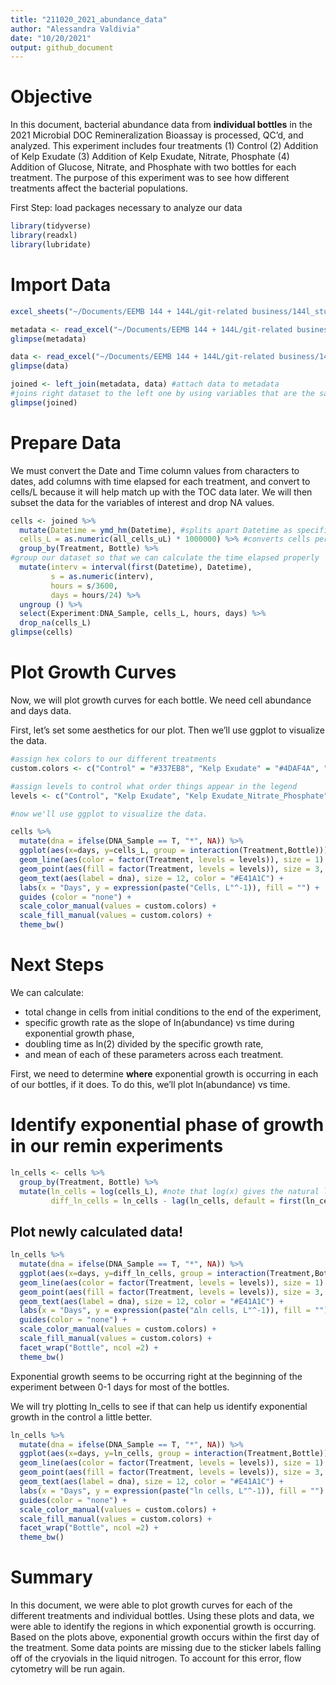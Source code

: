 ```yaml
---
title: "211020_2021_abundance_data"
author: "Alessandra Valdivia"
date: "10/20/2021"
output: github_document
---
```

# Objective

In this document, bacterial abundance data from **individual bottles** in the 2021 Microbial DOC Remineralization Bioassay is processed, QC'd, and analyzed. This experiment includes four treatments (1) Control (2) Addition of Kelp Exudate (3) Addition of Kelp Exudate, Nitrate, Phosphate (4) Addition of Glucose, Nitrate, and Phosphate with two bottles for each treatment. The purpose of this experiment was to see how different treatments affect the bacterial populations.

First Step: load packages necessary to analyze our data
```r
library(tidyverse)
library(readxl)
library(lubridate)
```

# Import Data

```r
excel_sheets("~/Documents/EEMB 144 + 144L/git-related business/144l_students_2021/Input_Data/144L_2021_BactAbund.xlsx")

metadata <- read_excel("~/Documents/EEMB 144 + 144L/git-related business/144l_students_2021/Input_Data/144L_2021_BactAbund.xlsx", sheet = "Metadata")
glimpse(metadata)

data <- read_excel("~/Documents/EEMB 144 + 144L/git-related business/144l_students_2021/Input_Data/144L_2021_BactAbund.xlsx", sheet = "Data")
glimpse(data)

joined <- left_join(metadata, data) #attach data to metadata
#joins right dataset to the left one by using variables that are the same across dataframes
glimpse(joined)
```

# Prepare Data

We must convert the Date and Time column values from characters to dates, add columns with time elapsed for each treatment, and convert to cells/L because it will help match up with the TOC data later. We will then subset the data for the variables of interest and drop NA values.

```r
cells <- joined %>%
  mutate(Datetime = ymd_hm(Datetime), #splits apart Datetime as specified
  cells_L = as.numeric(all_cells_uL) * 1000000) %>% #converts cells per microliter into cells per liter
  group_by(Treatment, Bottle) %>%
#group our dataset so that we can calculate the time elapsed properly
  mutate(interv = interval(first(Datetime), Datetime),
         s = as.numeric(interv),
         hours = s/3600,
         days = hours/24) %>%
  ungroup () %>%
  select(Experiment:DNA_Sample, cells_L, hours, days) %>%
  drop_na(cells_L)
glimpse(cells)
```
# Plot Growth Curves

Now, we will plot growth curves for each bottle. We need cell abundance and days data.

First, let's set some aesthetics for our plot. Then we'll use ggplot to visualize the data. 

```r
#assign hex colors to our different treatments
custom.colors <- c("Control" = "#337EB8", "Kelp Exudate" = "#4DAF4A", "Kelp Exudate_Nitrate_Phosphate" = "#E41A1C", "Glucose_Nitrate_Phosphate" = "#FF7F00")

#assign levels to control what order things appear in the legend
levels <- c("Control", "Kelp Exudate", "Kelp Exudate_Nitrate_Phosphate", "Glucose_Nitrate_Phosphate")

#now we'll use ggplot to visualize the data.

cells %>%
  mutate(dna = ifelse(DNA_Sample == T, "*", NA)) %>%
  ggplot(aes(x=days, y=cells_L, group = interaction(Treatment,Bottle))) +
  geom_line(aes(color = factor(Treatment, levels = levels)), size = 1) +
  geom_point(aes(fill = factor(Treatment, levels = levels)), size = 3, color = "black", shape = 21) +
  geom_text(aes(label = dna), size = 12, color = "#E41A1C") +
  labs(x = "Days", y = expression(paste("Cells, L"^-1)), fill = "") +
  guides (color = "none") + 
  scale_color_manual(values = custom.colors) + 
  scale_fill_manual(values = custom.colors) + 
  theme_bw()
```
 
# Next Steps

We can calculate: 

- total change in cells from initial conditions to the end of the experiment,
- specific growth rate as the slope of ln(abundance) vs time during exponential growth phase,
- doubling time as ln(2) divided by the specific growth rate, 
- and mean of each of these parameters across each treatment. 

First, we need to determine **where** exponential growth is occurring in each of our bottles, if it does. To do this, we'll plot ln(abundance) vs time. 

# Identify exponential phase of growth in our remin experiments

```r
ln_cells <- cells %>%
  group_by(Treatment, Bottle) %>%
  mutate(ln_cells = log(cells_L), #note that log(x) gives the natural log of x
         diff_ln_cells = ln_cells - lag(ln_cells, default = first(ln_cells)))
```

## Plot newly calculated data!

```r
ln_cells %>%
  mutate(dna = ifelse(DNA_Sample == T, "*", NA)) %>%
  ggplot(aes(x=days, y=diff_ln_cells, group = interaction(Treatment,Bottle))) + 
  geom_line(aes(color = factor(Treatment, levels = levels)), size = 1) +
  geom_point(aes(fill = factor(Treatment, levels = levels)), size = 3, color = "black", shape = 21) +
  geom_text(aes(label = dna), size = 12, color = "#E41A1C") +
  labs(x = "Days", y = expression(paste("∆ln cells, L"^-1)), fill = "") +
  guides(color = "none") +
  scale_color_manual(values = custom.colors) + 
  scale_fill_manual(values = custom.colors) +
  facet_wrap("Bottle", ncol =2) +
  theme_bw() 
```

Exponential growth seems to be occurring right at the beginning of the experiment between 0-1 days for most of the bottles. 

We will try plotting ln_cells to see if that can help us identify exponential growth in the control a little better. 

```r
ln_cells %>%
  mutate(dna = ifelse(DNA_Sample == T, "*", NA)) %>%
  ggplot(aes(x=days, y=ln_cells, group = interaction(Treatment,Bottle))) + 
  geom_line(aes(color = factor(Treatment, levels = levels)), size = 1) +
  geom_point(aes(fill = factor(Treatment, levels = levels)), size = 3, color = "black", shape = 21) +
  geom_text(aes(label = dna), size = 12, color = "#E41A1C") +
  labs(x = "Days", y = expression(paste("ln cells, L"^-1)), fill = "") +
  guides(color = "none") +
  scale_color_manual(values = custom.colors) + 
  scale_fill_manual(values = custom.colors) +
  facet_wrap("Bottle", ncol =2) +
  theme_bw()

```

# Summary

In this document, we were able to plot growth curves for each of the different treatments and individual bottles. Using these plots and data, we were able to identify the regions in which exponential growth is occurring. Based on the plots above, exponential growth occurs within the first day of the treatment. Some data points are missing due to the sticker labels falling off of the cryovials in the liquid nitrogen. To account for this error, flow cytometry will be run again.